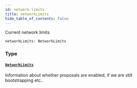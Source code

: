 ```yaml
---
id: network-limits
title: networkLimits
hide_table_of_contents: false
---
```



Current network limits

```graphql
networkLimits: NetworkLimits
```


### Type

#### [`NetworkLimits`](/mainnet/api/graphql/objects/network-limits)

Information about whether proposals are enabled, if we are still bootstrapping etc..




